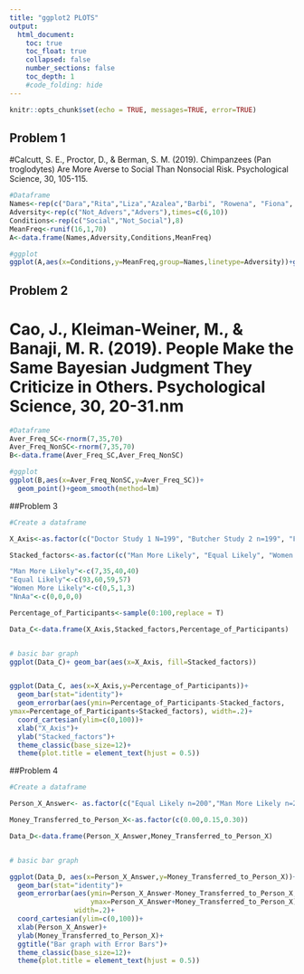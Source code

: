 ```yaml
---
title: "ggplot2 PLOTS"
output:
  html_document:
    toc: true
    toc_float: true
    collapsed: false
    number_sections: false
    toc_depth: 1
    #code_folding: hide
---
```


```r
knitr::opts_chunk$set(echo = TRUE, messages=TRUE, error=TRUE)
```

## Problem 1
#Calcutt, S. E., Proctor, D., & Berman, S. M. (2019). Chimpanzees (Pan troglodytes) Are More Averse to Social Than Nonsocial Risk. Psychological Science, 30, 105-115.


```r
#Dataframe
Names<-rep(c("Dara","Rita","Liza","Azalea","Barbi", "Rowena", "Fiona", "Katie"),each=2)
Adversity<-rep(c("Not_Advers","Advers"),times=c(6,10))
Conditions<-rep(c("Social","Not_Social"),8)
MeanFreq<-runif(16,1,70)
A<-data.frame(Names,Adversity,Conditions,MeanFreq)

#ggplot
ggplot(A,aes(x=Conditions,y=MeanFreq,group=Names,linetype=Adversity))+geom_line()+geom_text(label=Names)+theme_classic()

```

## Problem 2
# Cao, J., Kleiman-Weiner, M., & Banaji, M. R. (2019). People Make the Same Bayesian Judgment They Criticize in Others. Psychological Science, 30, 20-31.nm


```r
#Dataframe
Aver_Freq_SC<-rnorm(7,35,70)
Aver_Freq_NonSC<-rnorm(7,35,70)
B<-data.frame(Aver_Freq_SC,Aver_Freq_NonSC)

#ggplot
ggplot(B,aes(x=Aver_Freq_NonSC,y=Aver_Freq_SC))+
  geom_point()+geom_smooth(method=lm)
```

##Problem 3
```r
#Create a dataframe

X_Axis<-as.factor(c("Doctor Study 1 N=199", "Butcher Study 2 n=199", "Firefighter Study 2 n=200", "Construction Worker Study 2 n=2"))

Stacked_factors<-as.factor(c("Man More Likely", "Equal Likely", "Women More Likely", "NnAa"))

"Man More Likely"<-c(7,35,40,40)
"Equal Likely"<-c(93,60,59,57)
"Women More Likely"<-c(0,5,1,3)
"NnAa"<-c(0,0,0,0)

Percentage_of_Participants<-sample(0:100,replace = T)

Data_C<-data.frame(X_Axis,Stacked_factors,Percentage_of_Participants)


# basic bar graph
ggplot(Data_C)+ geom_bar(aes(x=X_Axis, fill=Stacked_factors))


ggplot(Data_C, aes(x=X_Axis,y=Percentage_of_Participants))+
  geom_bar(stat="identity")+
  geom_errorbar(aes(ymin=Percentage_of_Participants-Stacked_factors,
ymax=Percentage_of_Participants+Stacked_factors), width=.2)+
  coord_cartesian(ylim=c(0,100))+
  xlab("X_Axis")+
  ylab("Stacked_factors")+
  theme_classic(base_size=12)+
  theme(plot.title = element_text(hjust = 0.5))

```

##Problem 4

```r
#Create a dataframe

Person_X_Answer<- as.factor(c("Equal Likely n=200","Man More Likely n=202", "NaNa"))

Money_Transferred_to_Person_X<-as.factor(c(0.00,0.15,0.30))

Data_D<-data.frame(Person_X_Answer,Money_Transferred_to_Person_X)


# basic bar graph

ggplot(Data_D, aes(x=Person_X_Answer,y=Money_Transferred_to_Person_X))+
  geom_bar(stat="identity")+
  geom_errorbar(aes(ymin=Person_X_Answer-Money_Transferred_to_Person_X,
                    ymax=Person_X_Answer+Money_Transferred_to_Person_X),
                width=.2)+
  coord_cartesian(ylim=c(0,100))+
  xlab(Person_X_Answer)+
  ylab(Money_Transferred_to_Person_X)+
  ggtitle("Bar graph with Error Bars")+
  theme_classic(base_size=12)+
  theme(plot.title = element_text(hjust = 0.5))

```







